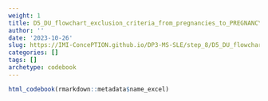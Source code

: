 ```yaml
---
weight: 1
title: D5_DU_flowchart_exclusion_criteria_from_pregnancies_to_PREGNANCY-COHORT_and_MS-PREGNANCY-COHORT
author: ''
date: '2023-10-26'
slug: https://IMI-ConcePTION.github.io/DP3-MS-SLE/step_8/D5_DU_flowchart_exclusion_criteria_from_pregnancies_to_PREGNANCY-COHORT_and_MS-PREGNANCY-COHORT
categories: []
tags: []
archetype: codebook
---
```


```r
html_codebook(rmarkdown::metadata$name_excel)
```
